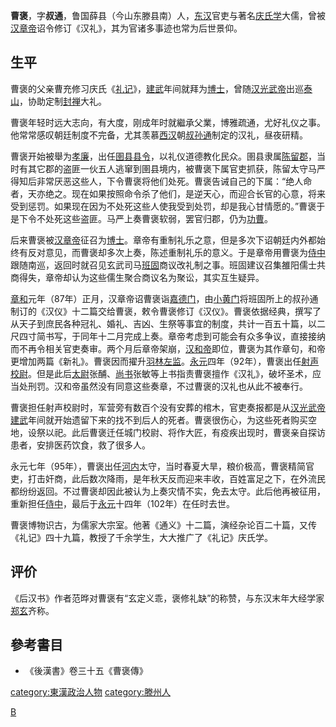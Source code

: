 {{Dablink|“'''曹褒'''”重定向到此，关于其他名叫曹褒的人物，请参阅'''[[曹褒_(消歧义)|曹褒 (消歧义)]]'''}}

'''曹褒'''{{BD|？||102年||C}}，字'''叔通'''，鲁国薛县（今山东滕县南）人，[[东汉|东汉]]官吏与著名[[庆氏学|庆氏学]]大儒，曾被[[汉章帝|汉章帝]]诏令修订《汉礼》，其为官诸多事迹也常为后世景仰。

==生平==
曹褒的父亲曹充修习庆氏《[[礼记|礼记]]》，[[建武_(东汉)|建武]]年间就拜为[[五经博士|博士]]，曾随[[汉光武帝|汉光武帝]]出巡[[泰山|泰山]]，协助定制[[封禅|封禅]]大礼。

曹褒年轻时远大志向，有大度，刚成年时就繼承父業，博雅疏通，尤好礼仪之事。他常常感叹朝廷制度不完备，尤其羡慕[[西汉|西汉]]朝[[叔孙通|叔孙通]]制定的汉礼，昼夜研精。

曹褒开始被舉为[[孝廉|孝廉]]，出任[[圉县|圉县]][[县令|县令]]，以礼仪道德教化民众。圉县隶属[[陈留郡|陈留郡]]，当时有其它郡的盗匪一伙五人逃窜到圉县境内，被曹褒下属官吏抓获，陈留太守马严得知后非常厌恶这些人，下令曹褒将他们处死。曹褒告诫自己的下属：“绝人命者，天亦绝之。现在如果按照命令杀了他们，是逆天心，而迎合长官的心意，将来受到惩罚。如果现在因为不处死这些人使我受到处罚，却是我心甘情愿的。”曹褒于是下令不处死这些盗匪。马严上奏曹褒软弱，罢官归郡，仍为[[功曹|功曹]]。

后来曹褒被[[汉章帝|汉章帝]]征召为[[五经博士|博士]]。章帝有重制礼乐之意，但是多次下诏朝廷内外都始终有反对意见，而曹褒却多次上奏，陈述重制礼乐的意义。于是章帝用曹褒为[[侍中|侍中]]跟随南巡，返回时就召见玄武司马[[班固|班固]]商议改礼制之事。班固建议召集雒阳儒士共商得失，章帝却认为这些儒生聚合商议名为聚讼，其实互生疑异。

[[章和_(东汉)|章和]]元年（87年）正月，汉章帝诏曹褒诣[[嘉德门|嘉德门]]，由[[小黄门|小黄门]]将班固所上的叔孙通制订的《汉仪》十二篇交给曹褒，敕令曹褒修订《汉仪》。曹褒依据经典，撰写了从天子到庶民各种冠礼、婚礼、吉凶、生祭等事宜的制度，共计一百五十篇，以二尺四寸简书写，于同年十二月完成上奏。章帝考虑到可能会有众多争议，直接接纳而不再令相关官吏奏审。两个月后章帝架崩，[[汉和帝|汉和帝]]即位，曹褒为其作章句，和帝更增加两篇《新礼》。曹褒因而擢升[[羽林|羽林左监]]。[[永元_(东汉)|永元]]四年（92年），曹褒出任[[射声校尉|射声校尉]]。但是此后[[太尉|太尉]]张酺、[[尚书|尚书]]张敏等上书指责曹褒擅作《汉礼》，破坏圣术，应当处刑罚。汉和帝虽然没有同意这些奏章，不过曹褒的汉礼也从此不被奉行。

曹褒担任射声校尉时，军营旁有数百个没有安葬的棺木，官吏奏报都是从[[汉光武帝|汉光武帝]][[建武_(东汉)|建武]]年间就开始遗留下来的找不到后人的死者。曹褒很伤心，为这些死者购买空地，设祭以祀。此后曹褒迁任城门校尉、将作大匠，有疫疾出现时，曹褒亲自探访患者，安排医药饮食，救了很多人。

永元七年（95年），曹褒出任[[河內郡_(中國)|河内]]太守，当时春夏大旱，粮价极高，曹褒精简官吏，打击奸商，此后数次降雨，是年秋天反而迎来丰收，百姓富足之下，在外流民都纷纷返回。不过曹褒却因此被认为上奏灾情不实，免去太守。此后他再被征用，重新担任[[侍中|侍中]]，最后于[[永元_(东汉)|永元]]十四年（102年）在任时去世。

曹褒博物识古，为儒家大宗室。他著《通义》十二篇，演经杂论百二十篇，又传《礼记》四十九篇，教授了千余学生，大大推广了《礼记》庆氏学。

==评价==
《后汉书》作者范晔对曹褒有“玄定义乖，褒修礼缺”的称赞，与东汉末年大经学家[[郑玄|郑玄]]齐称。

== 參考書目 ==
*《後漢書》卷三十五《曹褒傳》

{{DEFAULTSORT:CAO Bao}}
[[category:東漢政治人物|category:東漢政治人物]]
[[category:滕州人|category:滕州人]]
[[Category:曹姓|B]]